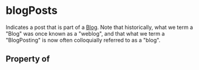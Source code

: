 # blogPosts

Indicates a post that is part of a <a class="localLink" href="/Blog">Blog</a>. Note that historically, what we term a "Blog" was once known as a "weblog", and that what we term a "BlogPosting" is now often colloquially referred to as a "blog".

## Property of




